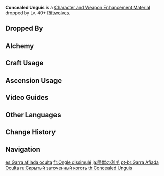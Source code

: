 {{Item Infobox
|id           = 112057
|image        = Item Concealed Unguis.png
|type         = Character and Weapon Enhancement Materials
|group        = Concealed Riftwolf Claws
|group2       = Elite Enemy Drops
|invCategory  = Character Development Items
|quality      = 3
|description  = Body tissue left behind by one of the Riftwolves.<br />Though they are quite wondrous indeed, these hunting hounds of "Alfisol" are nothing of note before [[Durin]] of "Humus."
|source1      = Dropped by Lv. 40+ [[Riftwolves]]
|source2      = [[Alchemy]]
}}
'''Concealed Unguis''' is a [[Character and Weapon Enhancement Material]] dropped by Lv. 40+ [[Riftwolves]].

==Dropped By==
{{Dropped By|level=40}}

==Alchemy==
{{Recipe
|type = Crafting
|Concealed Claw = 3
|Mora = 50
|sort = Concealed Claw;Mora
}}

==Craft Usage==
{{Craft Usage}}

==Ascension Usage==
{{Ascension Usage}}

==Video Guides==
{{EVT
|video1   = https://youtu.be/FQRhAgxbBvo
|caption1 = Farm Guide
}}

==Other Languages==
{{Other Languages
|en      = Concealed Unguis
|zhs     = 隐兽利爪
|zhs_rm  = Yǐn Shòu Lìzhǎo
|zht     = 隱獸利爪
|zht_rm  = Yǐn Shòu Lìzhǎo
|zh_tl   = 
|ja      = 隠獣の利爪
|ja_rm   = Injuu no Risou{{Assumed}}
|ja_tl   = Better Claw of a Concealed Beast
|ja_note = 利爪 = "profit, advantage, benefit" + "claw, nail, talon"
|ko      = 맹수의 날카로운 발톱
|ko_rm   = Maengsu-ui Nalkaro'un Baltop
|ko_tl   = Fierce Animal's Sharpen Claw
|es      = Garra afilada oculta
|es_tl   = Sharp Hidden Claw
|fr      = Ongle dissimulé
|fr_tl   = Concealed Unguis
|ru      = Скрытый заточенный коготь
|ru_tl   = Concealed Sharpened Claw
|th      = Concealed Unguis
|vi      = Vuốt Sắt Ma Thú
|vi_tl   = 
|de      = Versteckte Monsterklauen
|de_tl   = Concealed Monster Claw
|id      = Concealed Unguis
|pt      = Garra Afiada Oculta
|pt_tl   = 
|tr      = Gizli Keskin Pençe
|tr_tl   = 
|it      = Artiglio affilato nascosto
|it_tl   = 
}}

==Change History==
{{Change History|2.2}}

==Navigation==
{{Development Item Navbox|Character and Weapon Enhancement Materials}}

[[es:Garra afilada oculta]]
[[fr:Ongle dissimulé]]
[[ja:隠獣の利爪]]
[[pt-br:Garra Afiada Oculta]]
[[ru:Скрытый заточенный коготь]]
[[th:Concealed Unguis]]
